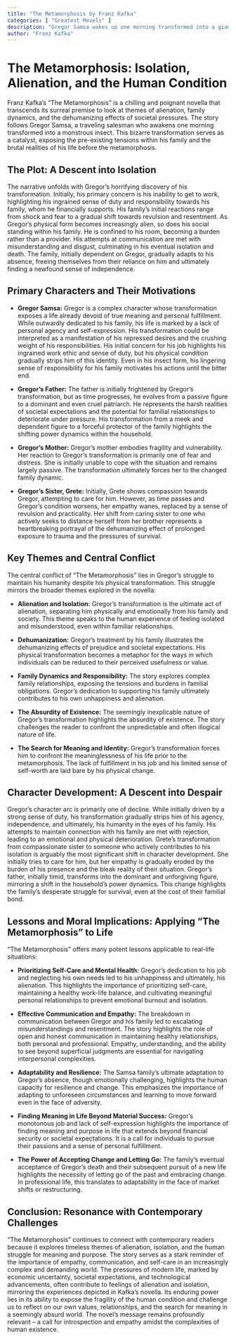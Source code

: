 ```yaml
---
title: "The Metamorphosis by Franz Kafka"
categories: [ "Greatest Movels" ]
description: "Gregor Samsa wakes up one morning transformed into a giant insect."
author: "Franz Kafka"
---
```

# The Metamorphosis: Isolation, Alienation, and the Human Condition

Franz Kafka's "The Metamorphosis" is a chilling and poignant novella that transcends its surreal premise to look at themes of alienation, family dynamics, and the dehumanizing effects of societal pressures.  The story follows Gregor Samsa, a traveling salesman who awakens one morning transformed into a monstrous insect.  This bizarre transformation serves as a catalyst, exposing the pre-existing tensions within his family and the brutal realities of his life before the metamorphosis.


## The Plot: A Descent into Isolation

The narrative unfolds with Gregor's horrifying discovery of his transformation. Initially, his primary concern is his inability to get to work, highlighting his ingrained sense of duty and responsibility towards his family, whom he financially supports.  His family's initial reactions range from shock and fear to a gradual shift towards revulsion and resentment.  As Gregor's physical form becomes increasingly alien, so does his social standing within his family.  He is confined to his room, becoming a burden rather than a provider.  His attempts at communication are met with misunderstanding and disgust, culminating in his eventual isolation and death. The family, initially dependent on Gregor, gradually adapts to his absence, freeing themselves from their reliance on him and ultimately finding a newfound sense of independence.


## Primary Characters and Their Motivations

* **Gregor Samsa:** Gregor is a complex character whose transformation exposes a life already devoid of true meaning and personal fulfillment.  While outwardly dedicated to his family, his life is marked by a lack of personal agency and self-expression. His transformation could be interpreted as a manifestation of his repressed desires and the crushing weight of his responsibilities. His initial concern for his job highlights his ingrained work ethic and sense of duty, but his physical condition gradually strips him of this identity. Even in his insect form, his lingering sense of responsibility for his family motivates his actions until the bitter end.

* **Gregor's Father:** The father is initially frightened by Gregor’s transformation, but as time progresses, he evolves from a passive figure to a dominant and even cruel patriarch. He represents the harsh realities of societal expectations and the potential for familial relationships to deteriorate under pressure. His transformation from a meek and dependent figure to a forceful protector of the family highlights the shifting power dynamics within the household.

* **Gregor's Mother:** Gregor's mother embodies fragility and vulnerability. Her reaction to Gregor’s transformation is primarily one of fear and distress. She is initially unable to cope with the situation and remains largely passive. The transformation ultimately forces her to the changed family dynamic.

* **Gregor's Sister, Grete:** Initially, Grete shows compassion towards Gregor, attempting to care for him. However, as time passes and Gregor's condition worsens, her empathy wanes, replaced by a sense of revulsion and practicality.  Her shift from caring sister to one who actively seeks to distance herself from her brother represents a heartbreaking portrayal of the dehumanizing effect of prolonged exposure to trauma and the pressures of survival.


## Key Themes and Central Conflict

The central conflict of "The Metamorphosis" lies in Gregor's struggle to maintain his humanity despite his physical transformation.  This struggle mirrors the broader themes explored in the novella:

* **Alienation and Isolation:** Gregor’s transformation is the ultimate act of alienation, separating him physically and emotionally from his family and society.  This theme speaks to the human experience of feeling isolated and misunderstood, even within familiar relationships.

* **Dehumanization:**  Gregor's treatment by his family illustrates the dehumanizing effects of prejudice and societal expectations.  His physical transformation becomes a metaphor for the ways in which individuals can be reduced to their perceived usefulness or value.

* **Family Dynamics and Responsibility:** The story explores complex family relationships, exposing the tensions and burdens in familial obligations. Gregor's dedication to supporting his family ultimately contributes to his own unhappiness and alienation.

* **The Absurdity of Existence:** The seemingly inexplicable nature of Gregor's transformation highlights the absurdity of existence. The story challenges the reader to confront the unpredictable and often illogical nature of life.

* **The Search for Meaning and Identity:**  Gregor's transformation forces him to confront the meaninglessness of his life prior to the metamorphosis. The lack of fulfillment in his job and his limited sense of self-worth are laid bare by his physical change.


## Character Development: A Descent into Despair

Gregor's character arc is primarily one of decline. While initially driven by a strong sense of duty, his transformation gradually strips him of his agency, independence, and ultimately, his humanity in the eyes of his family. His attempts to maintain connection with his family are met with rejection, leading to an emotional and physical deterioration.  Grete’s transformation from compassionate sister to someone who actively contributes to his isolation is arguably the most significant shift in character development. She initially tries to care for him, but her empathy is gradually eroded by the burden of his presence and the bleak reality of their situation.  Gregor's father, initially timid, transforms into the dominant and unforgiving figure, mirroring a shift in the household's power dynamics. This change highlights the family's desperate struggle for survival, even at the cost of their familial bond.


## Lessons and Moral Implications: Applying "The Metamorphosis" to Life

"The Metamorphosis" offers many potent lessons applicable to real-life situations:

* **Prioritizing Self-Care and Mental Health:** Gregor's dedication to his job and neglecting his own needs led to his unhappiness and ultimately, his alienation. This highlights the importance of prioritizing self-care, maintaining a healthy work-life balance, and cultivating meaningful personal relationships to prevent emotional burnout and isolation.

* **Effective Communication and Empathy:** The breakdown in communication between Gregor and his family led to escalating misunderstandings and resentment.  The story highlights the role of open and honest communication in maintaining healthy relationships, both personal and professional.  Empathy, understanding, and the ability to see beyond superficial judgments are essential for navigating interpersonal complexities.

* **Adaptability and Resilience:** The Samsa family’s ultimate adaptation to Gregor's absence, though emotionally challenging, highlights the human capacity for resilience and change. This emphasizes the importance of adapting to unforeseen circumstances and learning to move forward even in the face of adversity.

* **Finding Meaning in Life Beyond Material Success:** Gregor’s monotonous job and lack of self-expression highlights the importance of finding meaning and purpose in life that extends beyond financial security or societal expectations.  It is a call for individuals to pursue their passions and a sense of personal fulfillment.

* **The Power of Accepting Change and Letting Go:** The family's eventual acceptance of Gregor’s death and their subsequent pursuit of a new life highlights the necessity of letting go of the past and embracing change. In professional life, this translates to adaptability in the face of market shifts or restructuring.


## Conclusion: Resonance with Contemporary Challenges

"The Metamorphosis" continues to connect with contemporary readers because it explores timeless themes of alienation, isolation, and the human struggle for meaning and purpose. The story serves as a stark reminder of the importance of empathy, communication, and self-care in an increasingly complex and demanding world. The pressures of modern life, marked by economic uncertainty, societal expectations, and technological advancements, often contribute to feelings of alienation and isolation, mirroring the experiences depicted in Kafka's novella.  Its enduring power lies in its ability to expose the fragility of the human condition and challenge us to reflect on our own values, relationships, and the search for meaning in a seemingly absurd world. The novel's message remains profoundly relevant – a call for introspection and empathy amidst the complexities of human existence.

